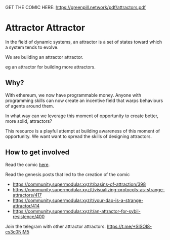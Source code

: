 GET THE COMIC HERE: https://greenpill.network/pdf/attractors.pdf

# Attractor Attractor

In the field of dynamic systems, an attractor is a set of states toward which a system tends to evolve.

We are building an attractor attractor.

eg an attractor for building more attractors.

## Why?

With ethereum, we now have programmable money.  Anyone with programming skills can now create an incentive field that warps behaviours of agents around them.  

In what way can we leverage this moment of opportunity to create better, more solid, attractors?

This resource is a playful attempt at building awareness of this moment of opportunity.  We want want to spread the skills of designing attractors.

## How to get involved

Read the comic [here](https://greenpill.network/pdf/attractors.pdf).

Read the genesis posts that led to the creation of the comic

- https://community.supermodular.xyz/t/basins-of-attraction/398
- https://community.supermodular.xyz/t/visualizing-protocols-as-strange-attractors/417
- https://community.supermodular.xyz/t/your-dao-is-a-strange-attractor/414
- https://community.supermodular.xyz/t/an-attractor-for-sybil-resistence/400

Join the telegram with other attractor attractors. https://t.me/+SISOI8-cs3c0NjM5
